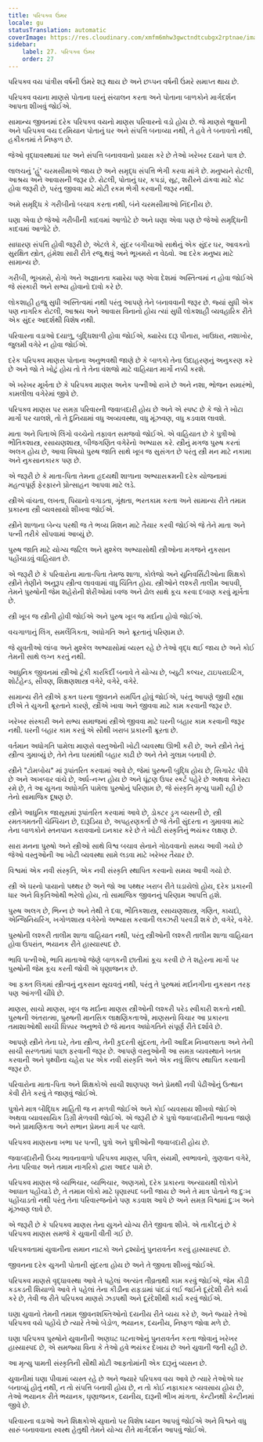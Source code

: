 ```yaml
---
title: પરિપક્વ ઉંમર
locale: gu
statusTranslation: automatic
coverImage: https://res.cloudinary.com/xmfm6mhw3gwctndtcubgx2rptnae/image/upload/v1740337243/small_cover_educacion_fundamental_a051170f1c.webp
sidebar:
    label: 27. પરિપક્વ ઉંમર
    order: 27
---
```

પરિપક્વ વય પાંત્રીસ વર્ષની ઉંમરે શરૂ થાય છે અને છપ્પન વર્ષની ઉંમરે સમાપ્ત થાય છે.

પરિપક્વ વયના માણસે પોતાના ઘરનું સંચાલન કરતા અને પોતાના બાળકોને માર્ગદર્શન આપતા શીખવું જોઈએ.

સામાન્ય જીવનમાં દરેક પરિપક્વ વયનો માણસ પરિવારનો વડો હોય છે. જે માણસે જુવાની અને પરિપક્વ વય દરમિયાન પોતાનું ઘર અને સંપત્તિ બનાવ્યા નથી, તે હવે તે બનાવતો નથી, હકીકતમાં તે નિષ્ફળ છે.

જેઓ વૃદ્ધાવસ્થામાં ઘર અને સંપત્તિ બનાવવાનો પ્રયાસ કરે છે તેઓ ખરેખર દયાને પાત્ર છે.

લાલચનું 'હું' ચરમસીમાએ જાય છે અને સમૃદ્ધ સંપત્તિ ભેગી કરવા માંગે છે. મનુષ્યને રોટલી, આશ્રય અને આવાસની જરૂર છે. રોટલી, પોતાનું ઘર, કપડાં, સૂટ, શરીરને ઢાંકવા માટે કોટ હોવા જરૂરી છે, પરંતુ જીવવા માટે મોટી રકમ ભેગી કરવાની જરૂર નથી.

અમે સમૃદ્ધિ કે ગરીબીનો બચાવ કરતા નથી, બંને ચરમસીમાઓ નિંદનીય છે.

ઘણા એવા છે જેઓ ગરીબીની કાદવમાં આળોટે છે અને ઘણા એવા પણ છે જેઓ સમૃદ્ધિની કાદવમાં આળોટે છે.

સાધારણ સંપત્તિ હોવી જરૂરી છે, એટલે કે, સુંદર બગીચાઓ સાથેનું એક સુંદર ઘર, આવકનો સુરક્ષિત સ્ત્રોત, હંમેશા સારી રીતે રજૂ થવું અને ભૂખમરો ન વેઠવો. આ દરેક મનુષ્ય માટે સામાન્ય છે.

ગરીબી, ભૂખમરો, રોગો અને અજ્ઞાનતા ક્યારેય પણ એવા દેશમાં અસ્તિત્વમાં ન હોવા જોઈએ જે સંસ્કારી અને સભ્ય હોવાનો દાવો કરે છે.

લોકશાહી હજુ સુધી અસ્તિત્વમાં નથી પરંતુ આપણે તેને બનાવવાની જરૂર છે. જ્યાં સુધી એક પણ નાગરિક રોટલી, આશ્રય અને આવાસ વિનાનો હોય ત્યાં સુધી લોકશાહી વ્યવહારિક રીતે એક સુંદર આદર્શથી વિશેષ નથી.

પરિવારના વડાઓ દયાળુ, બુદ્ધિશાળી હોવા જોઈએ, ક્યારેય દારૂ પીનારા, ખાઉધરા, નશાખોર, જુલમી વગેરે ન હોવા જોઈએ.

દરેક પરિપક્વ માણસ પોતાના અનુભવથી જાણે છે કે બાળકો તેના ઉદાહરણનું અનુકરણ કરે છે અને જો તે ખોટું હોય તો તે તેના વંશજો માટે વાહિયાત માર્ગો નક્કી કરશે.

એ ખરેખર મૂર્ખતા છે કે પરિપક્વ માણસ અનેક પત્નીઓ રાખે છે અને નશા, ભોજન સમારંભો, કામલીલા વગેરેમાં જીવે છે.

પરિપક્વ માણસ પર સમગ્ર પરિવારની જવાબદારી હોય છે અને એ સ્પષ્ટ છે કે જો તે ખોટા માર્ગો પર ચાલશે, તો તે દુનિયામાં વધુ અવ્યવસ્થા, વધુ મૂંઝવણ, વધુ કડવાશ લાવશે.

માતા અને પિતાએ લિંગો વચ્ચેનો તફાવત સમજવો જોઈએ. એ વાહિયાત છે કે પુત્રીઓ ભૌતિકશાસ્ત્ર, રસાયણશાસ્ત્ર, બીજગણિત વગેરેનો અભ્યાસ કરે. સ્ત્રીનું મગજ પુરુષ કરતાં અલગ હોય છે, આવા વિષયો પુરુષ જાતિ સાથે ખૂબ જ સુસંગત છે પરંતુ સ્ત્રી મન માટે નકામા અને નુકસાનકારક પણ છે.

એ જરૂરી છે કે માતા-પિતા તેમના હૃદયથી શાળાના અભ્યાસક્રમની દરેક યોજનામાં મહત્વપૂર્ણ ફેરફારને પ્રોત્સાહન આપવા માટે લડે.

સ્ત્રીએ વાંચતા, લખતા, પિયાનો વગાડતા, ગૂંથતા, ભરતકામ કરતા અને સામાન્ય રીતે તમામ પ્રકારના સ્ત્રી વ્યવસાયો શીખવા જોઈએ.

સ્ત્રીને શાળાના બેન્ચ પરથી જ તે ભવ્ય મિશન માટે તૈયાર કરવી જોઈએ જે તેને માતા અને પત્ની તરીકે સોંપવામાં આવ્યું છે.

પુરુષ જાતિ માટે યોગ્ય જટિલ અને મુશ્કેલ અભ્યાસોથી સ્ત્રીઓના મગજને નુકસાન પહોંચાડવું વાહિયાત છે.

એ જરૂરી છે કે પરિવારોના માતા-પિતા તેમજ શાળા, કોલેજો અને યુનિવર્સિટીઓના શિક્ષકો સ્ત્રીને તેણીને અનુરૂપ સ્ત્રીત્વ લાવવામાં વધુ ચિંતિત હોય. સ્ત્રીઓને લશ્કરી તાલીમ આપવી, તેમને પુરુષોની જેમ શહેરોની શેરીઓમાં ધ્વજ અને ઢોલ સાથે કૂચ કરવા દબાણ કરવું મૂર્ખતા છે.

સ્ત્રી ખૂબ જ સ્ત્રીની હોવી જોઈએ અને પુરુષ ખૂબ જ મર્દાના હોવો જોઈએ.

વચગાળાનું લિંગ, સમલૈંગિકતા, અધોગતિ અને ક્રૂરતાનું પરિણામ છે.

જે યુવતીઓ લાંબા અને મુશ્કેલ અભ્યાસોમાં વ્યસ્ત રહે છે તેઓ વૃદ્ધ થઈ જાય છે અને કોઈ તેમની સાથે લગ્ન કરતું નથી.

આધુનિક જીવનમાં સ્ત્રીઓ ટૂંકી કારકિર્દી બનાવે તે યોગ્ય છે, બ્યુટી કલ્ચર, ટાઇપરાઇટિંગ, શોર્ટહેન્ડ, સીવણ, શિક્ષણશાસ્ત્ર વગેરે, વગેરે, વગેરે.

સામાન્ય રીતે સ્ત્રીએ ફક્ત ઘરના જીવનને સમર્પિત હોવું જોઈએ, પરંતુ આપણે જીવી રહ્યા છીએ તે યુગની ક્રૂરતાને કારણે, સ્ત્રીએ ખાવા અને જીવવા માટે કામ કરવાની જરૂર છે.

ખરેખર સંસ્કારી અને સભ્ય સમાજમાં સ્ત્રીએ જીવવા માટે ઘરની બહાર કામ કરવાની જરૂર નથી. ઘરની બહાર કામ કરવું એ સૌથી ખરાબ પ્રકારની ક્રૂરતા છે.

વર્તમાન અધોગતિ પામેલા માણસે વસ્તુઓની ખોટી વ્યવસ્થા ઊભી કરી છે, અને સ્ત્રીને તેનું સ્ત્રીત્વ ગુમાવ્યું છે, તેને તેના ઘરમાંથી બહાર કાઢી છે અને તેને ગુલામ બનાવી છે.

સ્ત્રીને "ટોમબોય" માં રૂપાંતરિત કરવામાં આવે છે, જેમાં પુરુષની બુદ્ધિ હોય છે, સિગારેટ પીવે છે અને અખબાર વાંચે છે, અર્ધ-નગ્ન હોય છે અને ઘૂંટણ ઉપર સ્કર્ટ પહેરે છે અથવા કેનેસ્ટા રમે છે, તે આ યુગના અધોગતિ પામેલા પુરુષોનું પરિણામ છે, જે સંસ્કૃતિ મૃત્યુ પામી રહી છે તેનો સામાજિક દૂષણ છે.

સ્ત્રીને આધુનિક જાસૂસમાં રૂપાંતરિત કરવામાં આવે છે, ડોક્ટર ડ્રગ વ્યસની છે, સ્ત્રી રમતગમતની ચેમ્પિયન છે, દારૂડિયા છે, અપહરણકર્તા છે જે તેની સુંદરતા ન ગુમાવવા માટે તેના બાળકોને સ્તનપાન કરાવવાનો ઇનકાર કરે છે તે ખોટી સંસ્કૃતિનું ભયંકર લક્ષણ છે.

સારા મનના પુરુષો અને સ્ત્રીઓ સાથે વિશ્વ બચાવ સેનાને ગોઠવવાનો સમય આવી ગયો છે જેઓ વસ્તુઓની આ ખોટી વ્યવસ્થા સામે લડવા માટે ખરેખર તૈયાર છે.

વિશ્વમાં એક નવી સંસ્કૃતિ, એક નવી સંસ્કૃતિ સ્થાપિત કરવાનો સમય આવી ગયો છે.

સ્ત્રી એ ઘરનો પાયાનો પથ્થર છે અને જો આ પથ્થર ખરાબ રીતે ઘડાયેલો હોય, દરેક પ્રકારની ધાર અને વિકૃતિઓથી ભરેલો હોય, તો સામાજિક જીવનનું પરિણામ આપત્તિ હશે.

પુરુષ અલગ છે, ભિન્ન છે અને તેથી તે દવા, ભૌતિકશાસ્ત્ર, રસાયણશાસ્ત્ર, ગણિત, કાયદો, એન્જિનિયરિંગ, ખગોળશાસ્ત્ર વગેરેનો અભ્યાસ કરવાની લક્ઝરી પરવડી શકે છે, વગેરે, વગેરે.

પુરુષોની લશ્કરી તાલીમ શાળા વાહિયાત નથી, પરંતુ સ્ત્રીઓની લશ્કરી તાલીમ શાળા વાહિયાત હોવા ઉપરાંત, ભયાનક રીતે હાસ્યાસ્પદ છે.

ભાવિ પત્નીઓ, ભાવિ માતાઓ જેણે બાળકની છાતીમાં કૂચ કરવી છે તે શહેરના માર્ગો પર પુરુષોની જેમ કૂચ કરતી જોવી એ ઘૃણાજનક છે.

આ ફક્ત લિંગમાં સ્ત્રીત્વનું નુકસાન સૂચવતું નથી, પરંતુ તે પુરુષમાં મર્દાનગીના નુકસાન તરફ પણ આંગળી ચીંધે છે.

માણસ, સાચો માણસ, ખૂબ જ મર્દાના માણસ સ્ત્રીઓની લશ્કરી પરેડ સ્વીકારી શકતો નથી. પુરુષની અંતરાત્મા, પુરુષની માનસિક લાક્ષણિકતાઓ, માણસનો વિચાર આ પ્રકારના તમાશાઓથી સાચી ધિક્કાર અનુભવે છે જે માનવ અધોગતિને સંપૂર્ણ રીતે દર્શાવે છે.

આપણે સ્ત્રીને તેના ઘરે, તેના સ્ત્રીત્વ, તેની કુદરતી સુંદરતા, તેની આદિમ નિખાલસતા અને તેની સાચી સરળતામાં પાછા ફરવાની જરૂર છે. આપણે વસ્તુઓની આ સમગ્ર વ્યવસ્થાને ખતમ કરવાની અને પૃથ્વીના ચહેરા પર એક નવી સંસ્કૃતિ અને એક નવું શિલ્પ સ્થાપિત કરવાની જરૂર છે.

પરિવારોના માતા-પિતા અને શિક્ષકોએ સાચી શાણપણ અને પ્રેમથી નવી પેઢીઓનું ઉત્થાન કેવી રીતે કરવું તે જાણવું જોઈએ.

પુત્રોને માત્ર બૌદ્ધિક માહિતી જ ન મળવી જોઈએ અને કોઈ વ્યવસાય શીખવો જોઈએ અથવા વ્યાવસાયિક ડિગ્રી મેળવવી જોઈએ. એ જરૂરી છે કે પુત્રો જવાબદારીની ભાવના જાણે અને પ્રામાણિકતા અને સભાન પ્રેમના માર્ગ પર ચાલે.

પરિપક્વ માણસના ખભા પર પત્ની, પુત્રો અને પુત્રીઓની જવાબદારી હોય છે.

જવાબદારીની ઉચ્ચ ભાવનાવાળો પરિપક્વ માણસ, પવિત્ર, સંયમી, સ્વભાવનો, ગુણવાન વગેરે, તેના પરિવાર અને તમામ નાગરિકો દ્વારા આદર પામે છે.

પરિપક્વ માણસ જે વ્યભિચાર, વ્યભિચાર, અણગમો, દરેક પ્રકારના અન્યાયથી લોકોને આઘાત પહોંચાડે છે, તે તમામ લોકો માટે ઘૃણાસ્પદ બની જાય છે અને તે માત્ર પોતાને જ દુઃખ પહોંચાડતો નથી પરંતુ તેના પરિવારજનોને પણ કડવાશ આપે છે અને સમગ્ર વિશ્વમાં દુઃખ અને મૂંઝવણ લાવે છે.

એ જરૂરી છે કે પરિપક્વ માણસ તેના યુગને યોગ્ય રીતે જીવતા શીખે. એ તાકીદનું છે કે પરિપક્વ માણસ સમજે કે યુવાની વીતી ગઈ છે.

પરિપક્વતામાં યુવાનીના સમાન નાટકો અને દ્રશ્યોનું પુનરાવર્તન કરવું હાસ્યાસ્પદ છે.

જીવનના દરેક યુગની પોતાની સુંદરતા હોય છે અને તે જીવતા શીખવું જોઈએ.

પરિપક્વ માણસે વૃદ્ધાવસ્થા આવે તે પહેલાં અત્યંત તીવ્રતાથી કામ કરવું જોઈએ, જેમ કીડી કડકડતી શિયાળો આવે તે પહેલાં તેના કીડીના રાફડામાં પાંદડાં લઈ જઈને દૂરંદેશી રીતે કાર્ય કરે છે, તેવી જ રીતે પરિપક્વ માણસે ઝડપથી અને દૂરંદેશીથી કાર્ય કરવું જોઈએ.

ઘણા યુવાનો તેમની તમામ જીવનશક્તિઓનો દયનીય રીતે વ્યય કરે છે, અને જ્યારે તેઓ પરિપક્વ વયે પહોંચે છે ત્યારે તેઓ બેડોળ, ભયાનક, દયનીય, નિષ્ફળ જોવા મળે છે.

ઘણા પરિપક્વ પુરુષોને યુવાનીની અણઘટ ઘટનાઓનું પુનરાવર્તન કરતા જોવાનું ખરેખર હાસ્યાસ્પદ છે, એ સમજ્યા વિના કે તેઓ હવે ભયંકર દેખાય છે અને યુવાની જતી રહી છે.

આ મૃત્યુ પામતી સંસ્કૃતિની સૌથી મોટી આફતોમાંની એક દારૂનું વ્યસન છે.

યુવાનીમાં ઘણા પીવામાં વ્યસ્ત રહે છે અને જ્યારે પરિપક્વ વય આવે છે ત્યારે તેઓએ ઘર બનાવ્યું હોતું નથી, ન તો સંપત્તિ બનાવી હોય છે, ન તો કોઈ નફાકારક વ્યવસાય હોય છે, તેઓ ભયાનક રીતે ભયાનક, ઘૃણાજનક, દયનીય, દારૂની ભીખ માંગતા, કેન્ટીનથી કેન્ટીનમાં જીવે છે.

પરિવારના વડાઓ અને શિક્ષકોએ યુવાનો પર વિશેષ ધ્યાન આપવું જોઈએ અને વિશ્વને વધુ સારું બનાવવાના સ્વસ્થ હેતુથી તેમને યોગ્ય રીતે માર્ગદર્શન આપવું જોઈએ.

